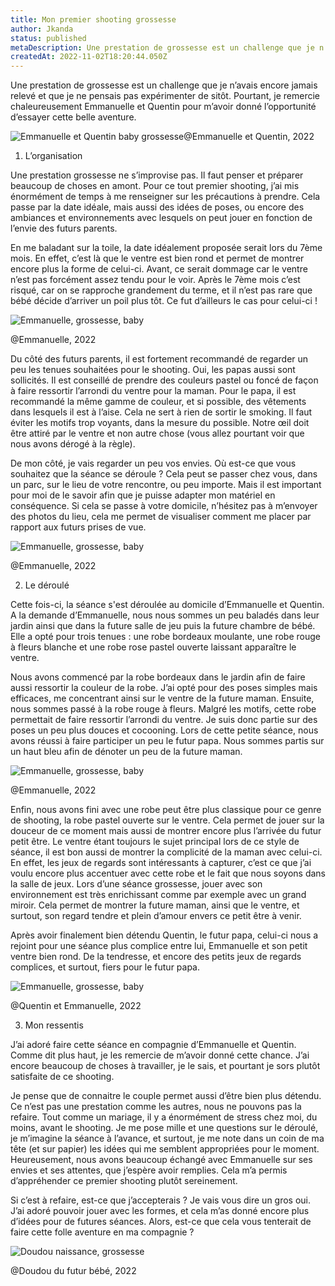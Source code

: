 ```yaml
---
title: Mon premier shooting grossesse
author: Jkanda
status: published
metaDescription: Une prestation de grossesse est un challenge que je n’avais encore jamais relevé et que je ne pensais pas expérimenter de sitôt. Pourtant, je remercie chaleureusement Emmanuelle et Quentin pour m’avoir donné l’opportunité d’essayer cette belle aventure.
createdAt: 2022-11-02T18:20:44.050Z
---
```


Une prestation de grossesse est un challenge que je n’avais encore jamais relevé et que je ne pensais pas expérimenter de sitôt. Pourtant, je remercie chaleureusement Emmanuelle et Quentin pour m’avoir donné l’opportunité d’essayer cette belle aventure.

![Emmanuelle et Quentin baby grossesse](https://s3.fr-par.scw.cloud/assets.blog.jkanda/Jkanda_JKA_5700.jpg)@Emmanuelle et Quentin, 2022

1. L’organisation

Une prestation grossesse ne s’improvise pas. Il faut penser et préparer beaucoup de choses en amont. Pour ce tout premier shooting, j’ai mis énormément de temps à me renseigner sur les précautions à prendre. Cela passe par la date idéale, mais aussi des idées de poses, ou encore des ambiances et environnements avec lesquels on peut jouer en fonction de l’envie des futurs parents.

En me baladant sur la toile, la date idéalement proposée serait lors du 7ème mois. En effet, c’est là que le ventre est bien rond et permet de montrer encore plus la forme de celui-ci. Avant, ce serait dommage car le ventre n’est pas forcément assez tendu pour le voir. Après le 7ème mois c’est risqué, car on se rapproche grandement du terme, et il n’est pas rare que bébé décide d’arriver un poil plus tôt. Ce fut d’ailleurs le cas pour celui-ci !

![Emmanuelle, grossesse, baby](https://s3.fr-par.scw.cloud/assets.blog.jkanda/Jkanda_JKA_5696.jpg)

@Emmanuelle, 2022

Du côté des futurs parents, il est fortement recommandé de regarder un peu les tenues souhaitées pour le shooting. Oui, les papas aussi sont sollicités. Il est conseillé de prendre des couleurs pastel ou foncé de façon à faire ressortir l’arrondi du ventre pour la maman. Pour le papa, il est recommandé la même gamme de couleur, et si possible, des vêtements dans lesquels il est à l’aise. Cela ne sert à rien de sortir le smoking. Il faut éviter les motifs trop voyants, dans la mesure du possible. Notre œil doit être attiré par le ventre et non autre chose (vous allez pourtant voir que nous avons dérogé à la règle).

De mon côté, je vais regarder un peu vos envies. Où est-ce que vous souhaitez que la séance se déroule ? Cela peut se passer chez vous, dans un parc, sur le lieu de votre rencontre, ou peu importe. Mais il est important pour moi de le savoir afin que je puisse adapter mon matériel en conséquence. Si cela se passe à votre domicile, n’hésitez pas à m’envoyer des photos du lieu, cela me permet de visualiser comment me placer par rapport aux futurs prises de vue.

![Emmanuelle, grossesse, baby](https://s3.fr-par.scw.cloud/assets.blog.jkanda/Jkanda_JKA_5649.jpg)

@Emmanuelle, 2022

2. Le déroulé

Cette fois-ci, la séance s'est déroulée au domicile d’Emmanuelle et Quentin. A la demande d’Emmanuelle, nous nous sommes un peu baladés dans leur jardin ainsi que dans la future salle de jeu puis la future chambre de bébé. Elle a opté pour trois tenues : une robe bordeaux moulante, une robe rouge à fleurs blanche et une robe rose pastel ouverte laissant apparaître le ventre.

Nous avons commencé par la robe bordeaux dans le jardin afin de faire aussi ressortir la couleur de la robe. J’ai opté pour des poses simples mais efficaces, me concentrant ainsi sur le ventre de la future maman. Ensuite, nous sommes passé à la robe rouge à fleurs. Malgré les motifs, cette robe permettait de faire ressortir l’arrondi du ventre. Je suis donc partie sur des poses un peu plus douces et cocooning. Lors de cette petite séance, nous avons réussi à faire participer un peu le futur papa. Nous sommes partis sur un haut bleu afin de dénoter un peu de la future maman.

![Emmanuelle, grossesse, baby](https://s3.fr-par.scw.cloud/assets.blog.jkanda/Jkanda_JKA_5656.jpg)

@Emmanuelle, 2022

Enfin, nous avons fini avec une robe peut être plus classique pour ce genre de shooting, la robe pastel ouverte sur le ventre. Cela permet de jouer sur la douceur de ce moment mais aussi de montrer encore plus l’arrivée du futur petit être. Le ventre étant toujours le sujet principal lors de ce style de séance, il est bon aussi de montrer la complicité de la maman avec celui-ci. En effet, les jeux de regards sont intéressants à capturer, c’est ce que j’ai voulu encore plus accentuer avec cette robe et le fait que nous soyons dans la salle de jeux. Lors d’une séance grossesse, jouer avec son environnement est très enrichissant comme par exemple avec un grand miroir. Cela permet de montrer la future maman, ainsi que le ventre, et surtout, son regard tendre et plein d’amour envers ce petit être à venir.

Après avoir finalement bien détendu Quentin, le futur papa, celui-ci nous a rejoint pour une séance plus complice entre lui, Emmanuelle et son petit ventre bien rond. De la tendresse, et encore des petits jeux de regards complices, et surtout, fiers pour le futur papa.

![Emmanuelle, grossesse, baby](https://s3.fr-par.scw.cloud/assets.blog.jkanda/Jkanda_JKA_5708.jpg)

@Quentin et Emmanuelle, 2022

3. Mon ressentis

J’ai adoré faire cette séance en compagnie d’Emmanuelle et Quentin. Comme dit plus haut, je les remercie de m’avoir donné cette chance. J’ai encore beaucoup de choses à travailler, je le sais, et pourtant je sors plutôt satisfaite de ce shooting.

Je pense que de connaitre le couple permet aussi d’être bien plus détendu. Ce n’est pas une prestation comme les autres, nous ne pouvons pas la refaire. Tout comme un mariage, il y a énormément de stress chez moi, du moins, avant le shooting. Je me pose mille et une questions sur le déroulé, je m’imagine la séance à l’avance, et surtout, je me note dans un coin de ma tête (et sur papier) les idées qui me semblent appropriées pour le moment. Heureusement, nous avons beaucoup échangé avec Emmanuelle sur ses envies et ses attentes, que j’espère avoir remplies. Cela m’a permis d’appréhender ce premier shooting plutôt sereinement.

Si c’est à refaire, est-ce que j’accepterais ? Je vais vous dire un gros oui. J’ai adoré pouvoir jouer avec les formes, et cela m’as donné encore plus d’idées pour de futures séances. Alors, est-ce que cela vous tenterait de faire cette folle aventure en ma compagnie ?

![Doudou naissance, grossesse](https://s3.fr-par.scw.cloud/assets.blog.jkanda/Jkanda_JKA_5741.jpg)

@Doudou du futur bébé, 2022
